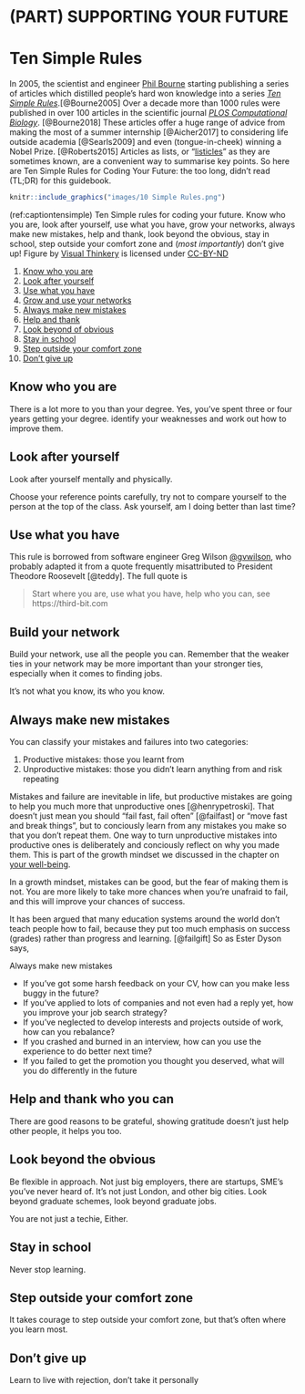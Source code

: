 
# (PART) SUPPORTING YOUR FUTURE {-}  

# Ten Simple Rules {#ruling}  

In 2005, the scientist and engineer [Phil Bourne](https://en.wikipedia.org/wiki/Philip_Bourne) starting publishing a series of articles which distilled people's hard won knowledge into a series *[Ten Simple Rules](https://collections.plos.org/ten-simple-rules)*.[@Bourne2005] Over a decade more than 1000 rules were published in over 100 articles in the scientific journal *[PLOS Computational Biology](https://en.wikipedia.org/wiki/PLOS_Computational_Biology)*. [@Bourne2018] These articles offer a huge range of advice from making the most of a summer internship [@Aicher2017] to considering life outside academia [@Searls2009] and even (tongue-in-cheek) winning a Nobel Prize. [@Roberts2015] Articles as lists, or “[listicles](https://en.wikipedia.org/wiki/Listicle)” as they are sometimes known, are a convenient way to summarise key points. So here are Ten Simple Rules for Coding Your Future: the too long, didn't read (TL;DR) for this guidebook.

```r
knitr::include_graphics("images/10 Simple Rules.png")
```

(ref:captiontensimple) Ten Simple rules for coding your future. Know who you are, look after yourself, use what you have, grow your networks, always make new mistakes, help and thank, look beyond the obvious, stay in school, step outside your comfort zone and (*most importantly*) don't give up! Figure by [Visual Thinkery](https://visualthinkery.com/) is licensed under [CC-BY-ND](https://creativecommons.org/licenses/by-nd/4.0/)

1. [Know who you are](#mybrand)
1. [Look after yourself](#onlyhuman)
1. [Use what you have](#gregwilson)
1. [Grow and use your networks](#network)
1. [Always make new mistakes](#estherdyson)
1. [Help and thank](#gratitude)
1. [Look beyond of obvious](#beyond)
1. [Stay in school](#lifelonglearning)
1. [Step outside your comfort zone](#comfy)
1. [Don't give up](#nevergiveup)


## Know who you are {#mybrand}

There is a lot more to you than your degree. Yes, you've spent three or four years getting your degree. identify your weaknesses and work out how to improve them.


<!--understand your brand your values, another word for brand is reputation. do people like you. The better you know yourself, the better-->


## Look after yourself {#onlyhuman}
Look after yourself mentally and physically.

Choose your reference points carefully, try not to compare yourself to the person at the top of the class. Ask yourself, am I doing better than last time?


## Use what you have {#gregwilson}

This rule is borrowed from software engineer Greg Wilson [\@gvwilson](https://github.com/gvwilson), who probably adapted it from a quote frequently misattributed to President Theodore Roosevelt [@teddy]. The full quote is  

> Start where you are, use what you have, help who you can, see https://third-bit.com


<!--What is the next step?

if i had a better, different degree from a better different university?

if i had more experiences, more voluntary work, more internships

If i'd done more extra-curricular activities-->

## Build your network {#network}

Build your network, use all the people you can. Remember that the weaker ties in your network may be more important than your stronger ties, especially when it comes to finding jobs.

It's not what you know, its who you know.

## Always make new mistakes {#estherdyson}

You can classify your mistakes and failures into two categories:

1. Productive mistakes: those you learnt from
1. Unproductive mistakes: those you didn't learn anything from and risk repeating


Mistakes and failure are inevitable in life, but productive mistakes are going to help you much more that unproductive ones [@henrypetroski]. That doesn't just mean  you should “fail fast, fail often” [@failfast] or “move fast and break things”, but to conciously learn from any mistakes you make so that you don't repeat them.  One way to turn unproductive mistakes into productive ones is deliberately and conciously reflect on why you made them. This is part of the growth mindset we discussed in the chapter on [your well-being](#wellbeing).

In a growth mindset, mistakes can be good, but the fear of making them is not. You are more likely to take more chances when you're unafraid to fail, and this will improve your chances of success.

It has been argued that many education systems around the world don't teach people how to fail, because they put too much emphasis on success (grades) rather than progress and learning. [@failgift] So as Ester Dyson says,

Always make new mistakes

* If you've got some harsh feedback on your CV, how can you make less buggy in the future?
* If you've applied to lots of companies and not even had a reply yet, how you improve your job search strategy?
* If you've neglected to develop interests and projects outside of work, how can you rebalance?
* If you crashed and burned in an interview, how can you use the experience to do better next time?
* If you failed to get the promotion you thought you deserved, what will you do differently in the future


## Help and thank who you can {#gratitude}

There are good reasons to be grateful, showing gratitude doesn't just help other people, it helps you too.

<!--join a team, be a team player, help others, thank others for their help.-->


## Look beyond the obvious {#beyond}

Be flexible in approach. Not just big employers, there are startups, SME's you've never heard of. It's not just London, and other big cities. Look beyond graduate schemes, look beyond graduate jobs.

You are not just a techie, Either.

## Stay in school {#lifelonglearning}

Never stop learning.

## Step outside your comfort zone {#comfy}

It takes courage to step outside your comfort zone, but that's often where you learn most.

## Don't give up {#nevergiveup}

<!--APPLY, bouncing back. It's tempting to shutdown and give up. Don't be tempted, reboot, regroup, reflect and keep going.-->

Learn to live with rejection, don't take it personally

<!--Don't give up learning either, stay in school. Science and engineering are fast moving fields with constant change. While your degree has hopefully armed you with a range of fundamental generic skills that will last your lifetime, you will constantly need to learn new things.-->

<!--## TL;DR summary {#tldr13}-->
